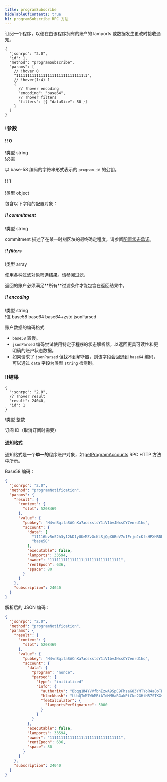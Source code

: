 ```yaml
---
title: programSubscribe
hideTableOfContents: true
h1: programSubscribe RPC 方法
---
```


订阅一个程序，以便在由该程序拥有的账户的 lamports 或数据发生更改时接收通知。

<APIMethod>

```jsonc !!request
{
  "jsonrpc": "2.0",
  "id": 1,
  "method": "programSubscribe",
  "params": [
    // !hover 0
    "11111111111111111111111111111111",
    // !hover(1:4) 1
    {
      // !hover encoding
      "encoding": "base64",
      // !hover filters
      "filters": [{ "dataSize": 80 }]
    }
  ]
}
```

### !参数

#### !! 0

!类型 string  
!必需

以 base-58 编码的字符串形式表示的 `program_id` 的公钥。

#### !! 1

!类型 object

包含以下字段的配置对象：

##### !! commitment

!类型 string

commitment 描述了在某一时刻区块的最终确定程度。请参阅[配置状态承诺](/docs/rpc#configuring-state-commitment)。

##### !! filters

!类型 array

使用各种过滤对象筛选结果。请参阅[过滤](/docs/rpc#filter-criteria)。

<Callout type="info">
  返回的账户必须满足**所有**过滤条件才能包含在返回结果中。
</Callout>

##### !! encoding

!类型 string  
!值 base58 base64 base64+zstd jsonParsed

账户数据的编码格式

- `base58` 较慢。
- `jsonParsed` 编码尝试使用特定于程序的状态解析器，以返回更具可读性和更明确的账户状态数据。
- 如果请求了 `jsonParsed` 但找不到解析器，则该字段会回退到 `base64` 编码，可以通过 `data` 字段为类型 `string` 检测到。

### !!结果

```jsonc !response
{
  "jsonrpc": "2.0",
  // !hover result
  "result": 24040,
  "id": 1
}
```

!类型 整数

订阅 ID（取消订阅时需要）

</APIMethod>

#### 通知格式

通知格式是一个<b>单一的</b>程序账户对象，如
[getProgramAccounts](/docs/rpc/http/getprogramaccounts) RPC HTTP 方法中所示。

Base58 编码：

```json
{
  "jsonrpc": "2.0",
  "method": "programNotification",
  "params": {
    "result": {
      "context": {
        "slot": 5208469
      },
      "value": {
        "pubkey": "H4vnBqifaSACnKa7acsxstsY1iV1bvJNxsCY7enrd1hq",
        "account": {
          "data": [
            "11116bv5nS2h3y12kD1yUKeMZvGcKLSjQgX6BeV7u1FrjeJcKfsHPXHRDEHrBesJhZyqnnq9qJeUuF7WHxiuLuL5twc38w2TXNLxnDbjmuR",
            "base58"
          ],
          "executable": false,
          "lamports": 33594,
          "owner": "11111111111111111111111111111111",
          "rentEpoch": 636,
          "space": 80
        }
      }
    },
    "subscription": 24040
  }
}
```

解析后的 JSON 编码：

```json
{
  "jsonrpc": "2.0",
  "method": "programNotification",
  "params": {
    "result": {
      "context": {
        "slot": 5208469
      },
      "value": {
        "pubkey": "H4vnBqifaSACnKa7acsxstsY1iV1bvJNxsCY7enrd1hq",
        "account": {
          "data": {
            "program": "nonce",
            "parsed": {
              "type": "initialized",
              "info": {
                "authority": "Bbqg1M4YVVfbhEzwA9SpC9FhsaG83YMTYoR4a8oTDLX",
                "blockhash": "LUaQTmM7WbMRiATdMMHaRGakPtCkc2GHtH57STKXs6k",
                "feeCalculator": {
                  "lamportsPerSignature": 5000
                }
              }
            }
          },
          "executable": false,
          "lamports": 33594,
          "owner": "11111111111111111111111111111111",
          "rentEpoch": 636,
          "space": 80
        }
      }
    },
    "subscription": 24040
  }
}
```
